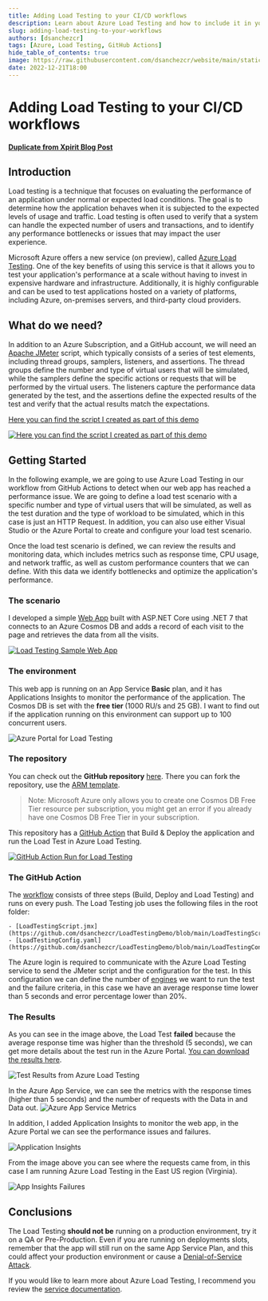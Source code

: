 ```yaml
---
title: Adding Load Testing to your CI/CD workflows
description: Learn about Azure Load Testing and how to include it in your GitHub Actions.
slug: adding-load-testing-to-your-workflows
authors: [dsanchezcr]
tags: [Azure, Load Testing, GitHub Actions]
hide_table_of_contents: true
image: https://raw.githubusercontent.com/dsanchezcr/website/main/static/img/LoadTesting/LoadTestingWebApp.jpg
date: 2022-12-21T18:00
---
```

# Adding Load Testing to your CI/CD workflows
#### [Duplicate from Xpirit Blog Post](https://xpirit.com/adding-load-testing-to-your-workflows)
<!--truncate-->
## Introduction
Load testing is a technique that focuses on evaluating the performance of an application under normal or expected load conditions. The goal is to determine how the application behaves when it is subjected to the expected levels of usage and traffic. Load testing is often used to verify that a system can handle the expected number of users and transactions, and to identify any performance bottlenecks or issues that may impact the user experience.

Microsoft Azure offers a new service (on preview), called [Azure Load Testing](https://azure.microsoft.com/products/load-testing). One of the key benefits of using this service is that it allows you to test your application's performance at a scale without having to invest in expensive hardware and infrastructure. Additionally, it is highly configurable and can be used to test applications hosted on a variety of platforms, including Azure, on-premises servers, and third-party cloud providers.

## What do we need?
In addition to an Azure Subscription, and a GitHub account, we will need an [Apache JMeter](https://jmeter.apache.org) script, which typically consists of a series of test elements, including thread groups, samplers, listeners, and assertions. The thread groups define the number and type of virtual users that will be simulated, while the samplers define the specific actions or requests that will be performed by the virtual users. The listeners capture the performance data generated by the test, and the assertions define the expected results of the test and verify that the actual results match the expectations.

[Here you can find the script I created as part of this demo](https://raw.githubusercontent.com/dsanchezcr/LoadTestingDemo/main/LoadTestingScript.jmx)

[![Here you can find the script I created as part of this demo](../static/img/LoadTesting/JMeterScript.jpg)](https://raw.githubusercontent.com/dsanchezcr/LoadTestingDemo/main/LoadTestingScript.jmx)

## Getting Started
In the following example, we are going to use Azure Load Testing in our workflow from GitHub Actions to detect when our web app has reached a performance issue. We are going to define a load test scenario with a specific number and type of virtual users that will be simulated, as well as the test duration and the type of workload to be simulated, which in this case is just an HTTP Request. In addition, you can also use either Visual Studio or the Azure Portal to create and configure your load test scenario.

Once the load test scenario is defined, we can review the results and monitoring data, which includes metrics such as response time, CPU usage, and network traffic, as well as custom performance counters that we can define. With this data we identify bottlenecks and optimize the application's performance.

### The scenario
I developed a simple [Web App](https://loadtestingweb.azurewebsites.net) built with ASP.NET Core using .NET 7 that connects to an Azure Cosmos DB and adds a record of each visit to the page and retrieves the data from all the visits.

[![Load Testing Sample Web App](../static/img/LoadTesting/LoadTestingWebApp.jpg)](https://loadtestingweb.azurewebsites.net)

### The environment
This web app is running on an App Service <strong>Basic</strong> plan, and it has Applications Insights to monitor the performance of the application. The Cosmos DB is set with the <strong>free tier </strong>(1000 RU/s and 25 GB). I want to find out if the application running on this environment can support up to 100 concurrent users.

![Azure Portal for Load Testing](../static/img/LoadTesting/AzurePortal.jpg)

### The repository
You can check out the **GitHub repository** [here](https://github.com/dsanchezcr/LoadTestingDemo). There you can fork the repository, use the [ARM template](https://portal.azure.com/#create/Microsoft.Template/uri/https%3A%2F%2Fraw.githubusercontent.com%2Fdsanchezcr%2FLoadTestingDemo%2Fmain%2FARM%2Ftemplate.json).


> Note: Microsoft Azure only allows you to create one Cosmos DB Free Tier resource per subscription, you might get an error if you already have one Cosmos DB Free Tier in your subscription.

This repository has a [GitHub Action](https://github.com/dsanchezcr/LoadTestingDemo/actions/runs/3745714572) that Build & Deploy the application and run the Load Test in Azure Load Testing.

[![GitHub Action Run for Load Testing](../static/img/LoadTesting/GitHubActionRun.jpg)](https://github.com/dsanchezcr/LoadTestingDemo/actions/runs/3745714572)

### The GitHub Action
The [workflow](https://raw.githubusercontent.com/dsanchezcr/LoadTestingDemo/main/.github/workflows/workflow.yml) consists of three steps (Build, Deploy and Load Testing) and runs on every push. The Load Testing job uses the following files in the root folder:

 	- [LoadTestingScript.jmx](https://github.com/dsanchezcr/LoadTestingDemo/blob/main/LoadTestingScript.jmx)
 	- [LoadTestingConfig.yaml](https://github.com/dsanchezcr/LoadTestingDemo/blob/main/LoadTestingConfig.yaml)

The Azure login is required to communicate with the Azure Load Testing service to send the JMeter script and the configuration for the test. In this configuration we can define the number of [engines](https://learn.microsoft.com/azure/load-testing/concept-load-testing-concepts#test-engine) we want to run the test and the failure criteria, in this case we have an average response time lower than 5 seconds and error percentage lower than 20%.

### The Results
As you can see in the image above, the Load Test <strong>failed</strong> because the average response time was higher than the threshold (5 seconds), we can get more details about the test run in the Azure Portal. [You can download the results here](https://raw.githubusercontent.com/dsanchezcr/LoadTestingDemo/main/engine1_results.csv).

![Test Results from Azure Load Testing](../static/img/LoadTesting/TestResult.jpg)

In the Azure App Service, we can see the metrics with the response times (higher than 5 seconds) and the number of requests with the Data in and Data out. 
![Azure App Service Metrics](../static/img/LoadTesting/AppServiceMetrics.jpg)

In addition, I added Application Insights to monitor the web app, in the Azure Portal we can see the performance issues and failures.

![Application Insights](../static/img/LoadTesting/AppInsightsPerformance.jpg)

From the image above you can see where the requests came from, in this case I am running Azure Load Testing in the East US region (Virginia).

![App Insights Failures](../static/img/LoadTesting/AppInsightsFailures.jpg)

## Conclusions
The Load Testing <strong>should not be</strong> running on a production environment, try it on a QA or Pre-Production. Even if you are running on deployments slots, remember that the app will still run on the same App Service Plan, and this could affect your production environment or cause a [Denial-of-Service Attack](https://en.wikipedia.org/wiki/Denial-of-service_attack).

If you would like to learn more about Azure Load Testing, I recommend you review the [service documentation](https://learn.microsoft.com/azure/load-testing).